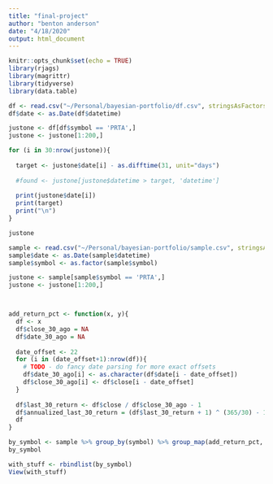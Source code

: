 ```yaml
---
title: "final-project"
author: "benton anderson"
date: "4/18/2020"
output: html_document
---
```


```r
knitr::opts_chunk$set(echo = TRUE)
library(rjags)
library(magrittr)
library(tidyverse)
library(data.table)
```



```r
df <- read.csv("~/Personal/bayesian-portfolio/df.csv", stringsAsFactors = FALSE)
df$date <- as.Date(df$datetime)

justone <- df[df$symbol == 'PRTA',]
justone <- justone[1:200,]

for (i in 30:nrow(justone)){
  
  target <- justone$date[i] - as.difftime(31, unit="days")
  
  #found <- justone[justone$datetime > target, 'datetime']
  
  print(justone$date[i])
  print(target)
  print("\n")
}

justone
```

```r
sample <- read.csv("~/Personal/bayesian-portfolio/sample.csv", stringsAsFactors = FALSE)
sample$date <- as.Date(sample$datetime)
sample$symbol <- as.factor(sample$symbol)

justone <- sample[sample$symbol == 'PRTA',]
justone <- justone[1:200,]



add_return_pct <- function(x, y){
  df <- x
  df$close_30_ago = NA
  df$date_30_ago = NA
  
  date_offset <- 22
  for (i in (date_offset+1):nrow(df)){
    # TODO - do fancy date parsing for more exact offsets
    df$date_30_ago[i] <- as.character(df$date[i - date_offset])
    df$close_30_ago[i] <- df$close[i - date_offset]
  }
  
  df$last_30_return <- df$close / df$close_30_ago - 1
  df$annualized_last_30_return = (df$last_30_return + 1) ^ (365/30) - 1
  df
}

by_symbol <- sample %>% group_by(symbol) %>% group_map(add_return_pct, keep = TRUE)
by_symbol
```

```r
with_stuff <- rbindlist(by_symbol)
View(with_stuff)
```
